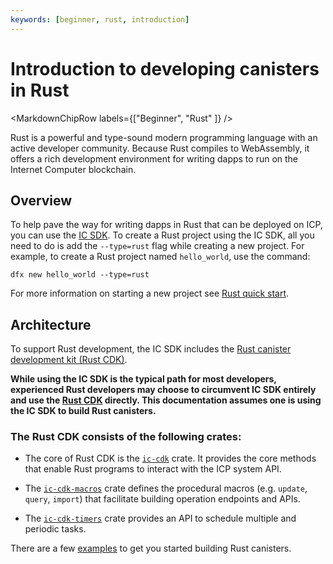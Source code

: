 ```yaml
---
keywords: [beginner, rust, introduction]
---
```



# Introduction to developing canisters in Rust

<MarkdownChipRow labels={["Beginner", "Rust" ]} />

Rust is a powerful and type-sound modern programming language with an active developer community. Because Rust compiles to WebAssembly, it offers a rich development environment for writing dapps to run on the Internet Computer blockchain.

## Overview
To help pave the way for writing dapps in Rust that can be deployed on ICP, you can use the [IC SDK](/docs/current/developer-docs/getting-started/install/). To create a Rust project using the IC SDK, all you need to do is add the `--type=rust` flag while creating a new project. For example, to create a Rust project named `hello_world`, use the command:

```
dfx new hello_world --type=rust
```

For more information on starting a new project see [Rust quick start](4-quickstart.mdx).

## Architecture

To support Rust development, the IC SDK includes the [Rust canister development kit (Rust CDK)](https://github.com/dfinity/cdk-rs).

**While using the IC SDK is the typical path for most developers, experienced Rust developers may choose to circumvent IC SDK entirely and use the [Rust CDK](https://github.com/dfinity/cdk-rs) directly. This documentation assumes one is using the IC SDK to build Rust canisters.**

### The Rust CDK consists of the following crates:
- The core of Rust CDK is the [`ic-cdk`](https://crates.io/crates/ic-cdk) crate. It provides the core methods that enable Rust programs to interact with the ICP system API.

- The [`ic-cdk-macros`](https://crates.io/crates/ic-cdk-macros) crate defines the procedural macros (e.g. `update`, `query`, `import`) that facilitate building operation endpoints and APIs.

- The [`ic-cdk-timers`](https://crates.io/crates/ic-cdk-timers) crate provides an API to schedule multiple and periodic tasks.

There are a few [examples](https://github.com/dfinity/cdk-rs/tree/main/examples) to get you started building Rust canisters.

